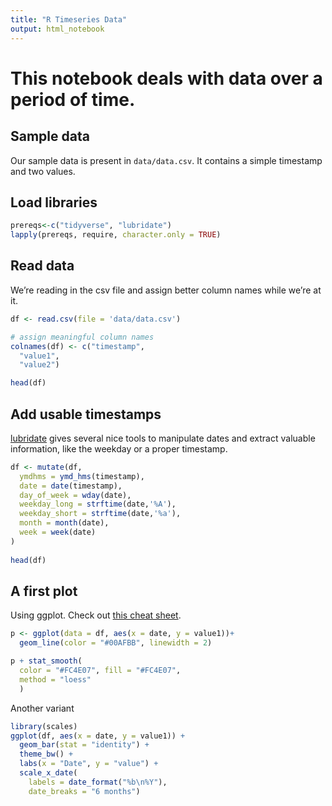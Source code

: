 ```yaml
---
title: "R Timeseries Data"
output: html_notebook
---
```


# This notebook deals with data over a period of time.

## Sample data

Our sample data is present in `data/data.csv`. It contains a simple timestamp and two values.

## Load libraries

```r
prereqs<-c("tidyverse", "lubridate")
lapply(prereqs, require, character.only = TRUE)
```

## Read data

We're reading in the csv file and assign better column names while we're at it.

```r
df <- read.csv(file = 'data/data.csv')

# assign meaningful column names
colnames(df) <- c("timestamp",
  "value1",
  "value2")

head(df)
```

## Add usable timestamps

[lubridate](https://lubridate.tidyverse.org) gives several nice tools to manipulate dates and extract valuable information, like the weekday or a proper timestamp.

```r
df <- mutate(df,
  ymdhms = ymd_hms(timestamp),
  date = date(timestamp),
  day_of_week = wday(date),
  weekday_long = strftime(date,'%A'),
  weekday_short = strftime(date,'%a'),
  month = month(date),
  week = week(date)
)
  
head(df)
```

## A first plot

Using ggplot. Check out [this cheat sheet](https://github.com/rstudio/cheatsheets/blob/main/data-visualization-2.1.pdf).

```r
p <- ggplot(data = df, aes(x = date, y = value1))+
  geom_line(color = "#00AFBB", linewidth = 2)

p + stat_smooth(
  color = "#FC4E07", fill = "#FC4E07",
  method = "loess"
  )
```

Another variant

```r
library(scales)
ggplot(df, aes(x = date, y = value1)) + 
  geom_bar(stat = "identity") +
  theme_bw() +
  labs(x = "Date", y = "value") +
  scale_x_date(
    labels = date_format("%b\n%Y"), 
    date_breaks = "6 months")
```
